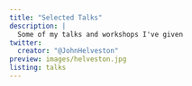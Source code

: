 ```yaml
---
title: "Selected Talks"
description: |
  Some of my talks and workshops I've given
twitter:
  creator: "@JohnHelveston"
preview: images/helveston.jpg
listing: talks
---
```


<!-- Took this idea from Emi Tanaka - thanks Emi! https://github.com/emitanaka/emitanaka.github.io/blob/master/talks.Rmd -->
